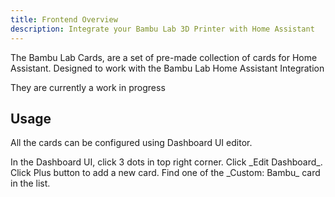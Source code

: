 ```yaml
---
title: Frontend Overview
description: Integrate your Bambu Lab 3D Printer with Home Assistant
---
```


The Bambu Lab Cards, are a set of pre-made collection of cards for Home Assistant. Designed to work with the Bambu Lab Home Assistant Integration

They are currently a work in progress

## Usage

All the cards can be configured using Dashboard UI editor.

<Steps>
  <Step>In the Dashboard UI, click 3 dots in top right corner.</Step>
  <Step >Click _Edit Dashboard_.</Step>
  <Step>Click Plus button to add a new card.</Step>
  <Step>Find one of the _Custom: Bambu_ card in the list.</Step>
</Steps>